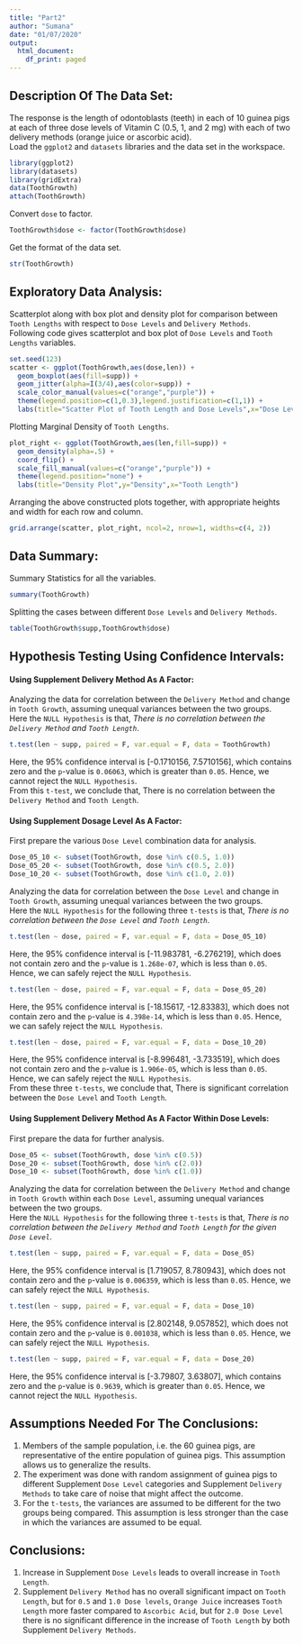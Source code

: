 ```yaml
---
title: "Part2"
author: "Sumana"
date: "01/07/2020"
output:
  html_document:
    df_print: paged
---
```

Description Of The Data Set:  
----------------------------  
The response is the length of odontoblasts (teeth) in each of 10 guinea pigs at each of three dose levels of Vitamin C (0.5, 1, and 2 mg) with each of two delivery methods (orange juice or ascorbic acid).  
Load the `ggplot2` and `datasets` libraries and the data set in the workspace.  
```r
library(ggplot2)
library(datasets)
library(gridExtra)
data(ToothGrowth)
attach(ToothGrowth)
```  
Convert `dose` to factor.  
```r
ToothGrowth$dose <- factor(ToothGrowth$dose)
```  
Get the format of the data set.  
```r
str(ToothGrowth)
```  

Exploratory Data Analysis:  
--------------------------  
Scatterplot along with box plot and density plot for comparison between `Tooth Lengths` with respect to `Dose Levels` and `Delivery Methods`.  
Following code gives scatterplot and box plot of `Dose Levels` and `Tooth Lengths` variables.  
```r
set.seed(123)
scatter <- ggplot(ToothGrowth,aes(dose,len)) + 
  geom_boxplot(aes(fill=supp)) + 
  geom_jitter(alpha=I(3/4),aes(color=supp)) + 
  scale_color_manual(values=c("orange","purple")) + 
  theme(legend.position=c(1,0.3),legend.justification=c(1,1)) + 
  labs(title="Scatter Plot of Tooth Length and Dose Levels",x="Dose Levels",y="Tooth Length")
```  
Plotting Marginal Density of `Tooth Lengths`.  
```r
plot_right <- ggplot(ToothGrowth,aes(len,fill=supp)) + 
  geom_density(alpha=.5) + 
  coord_flip() + 
  scale_fill_manual(values=c("orange","purple")) + 
  theme(legend.position="none") + 
  labs(title="Density Plot",y="Density",x="Tooth Length")
```  
Arranging the above constructed plots together, with appropriate heights and width for each row and column.  
```r
grid.arrange(scatter, plot_right, ncol=2, nrow=1, widths=c(4, 2))
```  

Data Summary:  
-------------  
Summary Statistics for all the variables.  
```r
summary(ToothGrowth)
```  
Splitting the cases between different `Dose Levels` and `Delivery Methods`.  
```r
table(ToothGrowth$supp,ToothGrowth$dose)
```  

Hypothesis Testing Using Confidence Intervals:  
----------------------------------------------  

#### Using Supplement Delivery Method As A Factor:  
Analyzing the data for correlation between the `Delivery Method` and change in `Tooth Growth`, assuming unequal variances between the two groups.  
Here the `NULL Hypothesis` is that, <i>There is no correlation between the `Delivery Method` and `Tooth Length`</i>.  
```r
t.test(len ~ supp, paired = F, var.equal = F, data = ToothGrowth)
```  
Here, the 95% confidence interval is [-0.1710156, 7.5710156], which contains zero and the `p`-value is `0.06063`, which is greater than `0.05`. Hence, we cannot reject the `NULL Hypothesis`.  
From this `t-test`, we conclude that, There is no correlation between the `Delivery Method` and `Tooth Length`.

#### Using Supplement Dosage Level As A Factor:  
First prepare the various `Dose Level` combination data for analysis.  
```r
Dose_05_10 <- subset(ToothGrowth, dose %in% c(0.5, 1.0))
Dose_05_20 <- subset(ToothGrowth, dose %in% c(0.5, 2.0))
Dose_10_20 <- subset(ToothGrowth, dose %in% c(1.0, 2.0))
```  
Analyzing the data for correlation between the `Dose Level` and change in `Tooth Growth`, assuming unequal variances between the two groups.  
Here the `NULL Hypothesis` for the following three `t-tests` is that, <i>There is no correlation between the `Dose Level` and `Tooth Length`</i>.  
```r
t.test(len ~ dose, paired = F, var.equal = F, data = Dose_05_10)
```  
Here, the 95% confidence interval is [-11.983781, -6.276219], which does not contain zero and the `p`-value is `1.268e-07`, which is less than `0.05`. Hence, we can safely reject the `NULL Hypothesis`.  
```r
t.test(len ~ dose, paired = F, var.equal = F, data = Dose_05_20)
```  
Here, the 95% confidence interval is [-18.15617, -12.83383], which does not contain zero and the `p`-value is `4.398e-14`, which is less than `0.05`. Hence, we can safely reject the `NULL Hypothesis`.  
```r
t.test(len ~ dose, paired = F, var.equal = F, data = Dose_10_20)
```  
Here, the 95% confidence interval is [-8.996481, -3.733519], which does not contain zero and the `p`-value is `1.906e-05`, which is less than `0.05`. Hence, we can safely reject the `NULL Hypothesis`.  
From these three `t-tests`, we conclude that, There is significant correlation between the `Dose Level` and `Tooth Length`.  

#### Using Supplement Delivery Method As A Factor Within Dose Levels:  
First prepare the data for further analysis.  
```r
Dose_05 <- subset(ToothGrowth, dose %in% c(0.5))
Dose_20 <- subset(ToothGrowth, dose %in% c(2.0))
Dose_10 <- subset(ToothGrowth, dose %in% c(1.0))
```  
Analyzing the data for correlation between the `Delivery Method` and change in `Tooth Growth` within each `Dose Level`, assuming unequal variances between the two groups.  
Here the `NULL Hypothesis` for the following three `t-tests` is that, <i>There is no correlation between the `Delivery Method` and `Tooth Length` for the given `Dose Level`</i>.  
```r
t.test(len ~ supp, paired = F, var.equal = F, data = Dose_05)
```  
Here, the 95% confidence interval is [1.719057, 8.780943], which does not contain zero and the `p`-value is `0.006359`, which is less than `0.05`. Hence, we can safely reject the `NULL Hypothesis`.  
```r
t.test(len ~ supp, paired = F, var.equal = F, data = Dose_10)
```  
Here, the 95% confidence interval is [2.802148, 9.057852], which does not contain zero and the `p`-value is `0.001038`, which is less than `0.05`. Hence, we can safely reject the `NULL Hypothesis`.  
```r
t.test(len ~ supp, paired = F, var.equal = F, data = Dose_20)
```  
Here, the 95% confidence interval is [-3.79807,  3.63807], which contains zero and the `p`-value is `0.9639`, which is greater than `0.05`. Hence, we cannot reject the `NULL Hypothesis`.  

Assumptions Needed For The Conclusions:  
---------------------------------------  
1. Members of the sample population, i.e. the 60 guinea pigs, are representative of the entire population of guinea pigs. This assumption allows us to generalize the results.  
2. The experiment was done with random assignment of guinea pigs to different Supplement `Dose Level` categories and Supplement `Delivery Methods` to take care of noise that might affect the outcome.  
3. For the `t-tests`, the variances are assumed to be different for the two groups being compared. This assumption is less stronger than the case in which the variances are assumed to be equal.  

Conclusions:  
------------  
1. Increase in Supplement `Dose Levels` leads to overall increase in `Tooth Length`.  
2. Supplement `Delivery Method` has no overall significant impact on `Tooth Length`, but for `0.5` and `1.0 Dose levels`, `Orange Juice` increases `Tooth Length` more faster compared to `Ascorbic Acid`, but for `2.0 Dose Level` there is no significant difference in the increase of `Tooth Length` by both Supplement `Delivery Methods`.